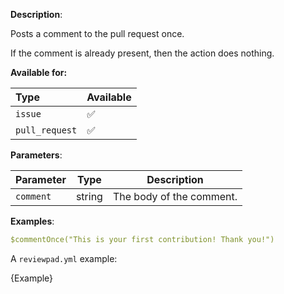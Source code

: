
**Description**:

Posts a comment to the pull request once.

If the comment is already present, then the action does nothing.

**Available for:**

| Type           | Available |
| :------------- | :-------- |
| `issue`        | ✅        |
| `pull_request` | ✅        |

**Parameters**:

| Parameter | Type   | Description              |
| --------- | ------ | ------------------------ |
| `comment` | string | The body of the comment. |

**Examples**:

```yml
$commentOnce("This is your first contribution! Thank you!")
```

A `reviewpad.yml` example:

<CodeBlock language="yml">{Example}</CodeBlock>
